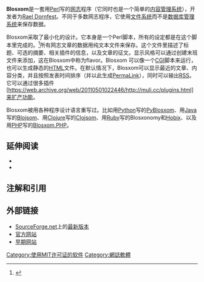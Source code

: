 {{noteTA
|G1=IT
|1=zh-cn:博客;zh-tw:部落格;zh-hk:網誌;zh-sg:部落;
}}
{{Infobox software
| logo= [[File:Logo-of-Blosxom-new-version.png|200px]]
| name                   = Blosxom
| developer              = {{link-en|Rael Dornfest|Rael Dornfest}}
| latest_release_version = 2.1.2 (2008-10-02)
| operating_system       = [[Cross-platform|Cross-platform]]
| platform               = [[Perl|Perl]]
| genre                  = 网志发布系统
| license                = [[MIT_License|MIT License]]
| website                = http://blosxom.sf.net/
}}
'''Blosxom'''是一套用[[Perl|Perl]]写的[[网志|网志]]程序（它同时也是一个简单的[[内容管理系统|内容管理系统]]），开发者为[[Rael_Dornfest|Rael Dornfest]]。不同于多数网志程序，它使用[[文件系统|文件系统]]而不是[[数据库管理系统|数据库管理系统]]来保存数据。

Blosxom采取了最小化的设计。它本身是一个Perl脚本，所有的设定都是在这个脚本里完成的。<ref>{{cite web | url=http://www.blosxom.com/documentation/users/configure/ | title=Blosxom documentation | deadurl=yes | archiveurl=https://web.archive.org/web/20110708073234/http://www.blosxom.com/documentation/users/configure/ | archivedate=2011年7月8日 | df= | accessdate=2011年7月7日 }}</ref>所有网志文章的数据用纯文本文件来保存。这个文件里描述了标题、可选的摘要、相关插件的信息，以及文章的征文。显示风格可以通过创建末班文件来添加，这在Blosxom中称为flavor。Blosxom 可以像一个[[CGI|CGI]]脚本来运行，也可以生成静态的[[HTML|HTML]]文件。在默认情况下，Blosxom可以显示最近的文章、内容分类，并且按照发表时间排序（并以此生成[[PermaLink|PermaLink]]），同时可以输出[[RSS|RSS]]。它可以通过很多插件[https://web.archive.org/web/20110501022446/http://muli.cc/plugins.html]来扩产功能。

Blosxom被用各种程序设计语言重写过。比如用[[Python|Python]]写的[https://web.archive.org/web/20110714195155/http://pyblosxom.bluesock.org/ PyBlosxom]、用[[Java|Java]]写的[http://www.blojsom.com/ Blojsom]{{Wayback|url=http://www.blojsom.com/ |date=20100209011001 }}、用[[Clojure|Clojure]]写的[http://github.com/bleakgadfly/clojsom Clojsom]{{dead link|date=2017年11月 |bot=InternetArchiveBot |fix-attempted=yes }}、用[[Ruby|Ruby]]写的Blosxonomy和[https://archive.is/20130503094916/http://rubyforge.org/projects/hobix/ Hobix]、以及用[[PHP|PHP]]写的[https://web.archive.org/web/20110712224724/http://js.hu/package/blosxom.php/ Blosxom.PHP]。

== 延伸阅读 ==
* {{cite book
|url=http://books.google.com/books?id=Kgz9lxh3JHoC&pg=PA205&ots=6yGR4cRCth&dq=blosxom&sig=Fw_o5uKHCbA63g2vIJcgCsLkhI0#PPA204,M1
|title=Essential Blogging
|chapter=Minimalist Blogging with Blosxom
|author=[[科利·多克托罗|科利·多克托罗]]
|year=2002
|publisher=奥赖利出版社
|isbn=0596003889}}
* {{cite book
|url=http://books.google.com/books?id=WLx95OWUMYkC&pg=PA144&lpg=PA145&ots=Gz3vi3TgT5&dq=blosxom&sig=-yl5DXZs43lX2aCDNEwmlBR5lec
|title=Flickr Hacks
|chapter=Track Your Friends' Favorites
|author=Paul Bausch,  Jim Bumgardner
|year=2006
|publisher=奥赖利出版社
|isbn=0596102453}}

== 注解和引用 ==
{{reflist}}

== 外部链接 ==
{{Portal|自由軟體}}
*  [[SourceForge.net|SourceForge.net]]上的[http://sourceforge.net/projects/blosxom/ 最新版本]{{Wayback|url=http://sourceforge.net/projects/blosxom/ |date=20110915092941 }} 
* [http://blosxom.sourceforge.net/ 官方网站]{{Wayback|url=http://blosxom.sourceforge.net/ |date=20110107132055 }}
* [https://web.archive.org/web/20110708073323/http://www.blosxom.com/ 早期网站]

[[Category:使用MIT许可证的软件|Category:使用MIT许可证的软件]]
[[Category:網誌軟體|Category:網誌軟體]]